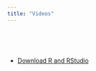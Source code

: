 ```yaml
---
title: "Videos"
---
```


\

\


* [Download R and RStudio](https://www.youtube.com/watch?v=M8e-ZgrCVIA&t)

